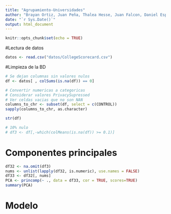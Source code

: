 ```yaml
---
title: "Agrupamiento-Universidades"
author: "Brayan Ortiz, Juan Peña, Thalea Hesse, Juan Falcon, Daniel Espinal"
date: "`r Sys.Date()`"
output: html_document
---
```


```r
knitr::opts_chunk$set(echo = TRUE)
```


#Lectura de datos

```r
datos <- read.csv("datos/CollegeScorecard.csv")
```

#Limpieza de la BD

```r
# Se dejan columnas sin valores nulos
df <- datos[ , colSums(is.na(df)) == 0]

# Convertir numericas a categoricas
# Considerar valores PrivacySupressed
# Ver celdas vacias que no son NAN
columns_to_chr <- subset(df, select = c(CONTROL))
sapply(columns_to_chr, as.character)

str(df)

# 10% nulo
# df3 <- df[,-which(colMeans(is.na(df)) >= 0.1)]
```

# Componentes principales

```r
df32 <- na.omit(df3)
nums <- unlist(lapply(df32, is.numeric), use.names = FALSE)  
df33 <- df32[, nums]
PCA <- princomp(~ ., data = df33, cor = TRUE, scores=TRUE)
summary(PCA)
```

# Modelo

```r

```

